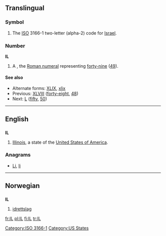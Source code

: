 {{also|il|il-|-il-|.il|îl}}
==Translingual==
===Symbol===
{{infl|mul|symbol}}
# The [[ISO]] 3166-1 two-letter (alpha-2) code for [[Israel]].

===Number===
'''IL'''

# A {{misspelling of|XLIX|lang=mul}}, the [[Roman numeral]] representing [[forty-nine]] ([[49]]).

====See also====
* Alternate forms: [[XLIX]], [[xlix]]
* Previous: [[XLVIII]] ([[forty-eight]], [[48]])
* Next: [[L]] ([[fifty]], [[50]])

[[Category:ISO 3166-1]]
----

==English==

==={{abbreviation}}===
'''IL'''

# [[Illinois]], a  state of the [[United States of America]].

===Anagrams===
* [[Li#English|Li]], [[li#English|li]]

[[Category:US States]]

----

==Norwegian==

==={{abbreviation|no}}===
'''IL'''

# [[idrettslag]]

[[fr:IL]]
[[pl:IL]]
[[fi:IL]]
[[tr:IL]]